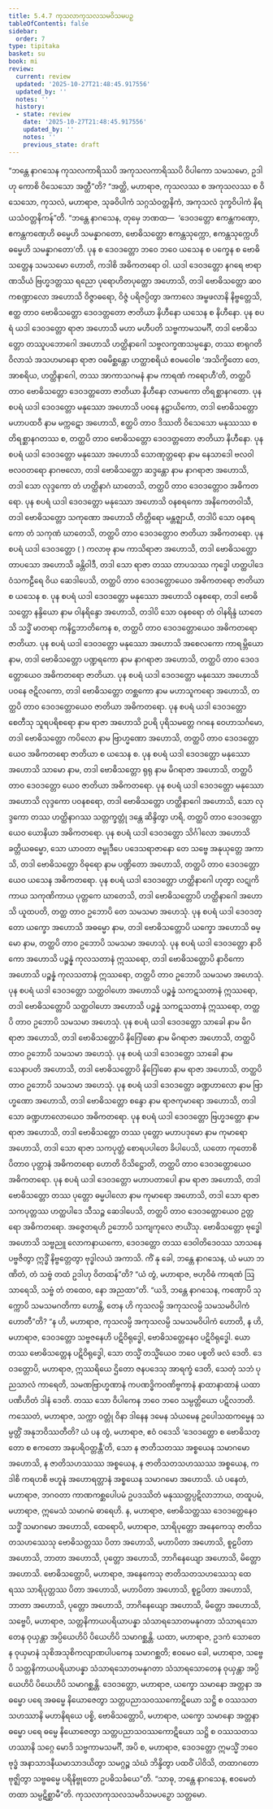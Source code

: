 ```yaml
---
title: 5.4.7 ကုသလာကုသလသမဝိသမပဉှ
tableOfContents: false
sidebar:
  order: 7
type: tipitaka
basket: su
book: mi
review:
  current: review
  updated: '2025-10-27T21:48:45.917556'
  updated_by: ''
  notes: ''
  history:
  - state: review
    date: '2025-10-27T21:48:45.917556'
    updated_by: ''
    notes: ''
    previous_state: draft
---
```



<ReviewStatus review={frontmatter.review} showDetails={true} />

<HypothesisAnnotation frontmatter={frontmatter} />

<DynamicBreadcrumb />

<Division number="156" book="mi" e="ch" v="28">

<Paragraph number="890" book="mi">
“ဘန္တေ နာဂသေန ကုသလကာရိဿပိ အကုသလကာရိဿပိ ဝိပါကော သမသမော, ဥဒါဟု ကောစိ ဝိသေသော အတ္ထီ”တိ? “အတ္ထိ, မဟာရာဇ, ကုသလဿ စ အကုသလဿ စ ဝိသေသော, ကုသလံ, မဟာရာဇ, သုခဝိပါကံ သဂ္ဂသံဝတ္တနိကံ, အကုသလံ ဒုက္ခဝိပါကံ နိရယသံဝတ္တနိကန်”တိ.
</Paragraph>

<Paragraph number="891" book="mi">
“ဘန္တေ နာဂသေန, တုမှေ ဘဏထ—  ‘ဒေဝဒတ္တော ဧကန္တကဏှော, ဧကန္တကဏှေဟိ ဓမ္မေဟိ သမန္နာဂတော, ဗောဓိသတ္တော ဧကန္တသုက္ကော, ဧကန္တသုက္ကေဟိ ဓမ္မေဟိ သမန္နာဂတော’တိ. ပုန စ ဒေဝဒတ္တော ဘဝေ ဘဝေ ယသေန စ ပက္ခေန စ ဗောဓိသတ္တေန သမသမော ဟောတိ, ကဒါစိ အဓိကတရော ဝါ. ယဒါ ဒေဝဒတ္တော နဂရေ ဗာရာဏသိယံ ဗြဟ္မဒတ္တဿ ရညော ပုရောဟိတပုတ္တော အဟောသိ, တဒါ ဗောဓိသတ္တော ဆဝကစဏ္ဍာလော အဟောသိ ဝိဇ္ဇာဓရော, ဝိဇ္ဇံ ပရိဇပ္ပိတွာ အကာလေ အမ္ဗဖလာနိ နိဗ္ဗတ္တေသိ, ဧတ္ထ တာဝ ဗောဓိသတ္တော ဒေဝဒတ္တတော ဇာတိယာ နိဟီနော ယသေန စ နိဟီနော.
</Paragraph>

<Paragraph number="892" book="mi">
ပုန စပရံ ယဒါ ဒေဝဒတ္တော ရာဇာ အဟောသိ မဟာ မဟီပတိ သဗ္ဗကာမသမင်္ဂီ, တဒါ ဗောဓိသတ္တော တဿူပဘောဂေါ အဟောသိ ဟတ္ထိနာဂေါ သဗ္ဗလက္ခဏသမ္ပန္နော, တဿ စာရုဂတိဝိလာသံ အသဟမာနော ရာဇာ ဝဓမိစ္ဆန္တော ဟတ္ထာစရိယံ ဧဝမဝေါစ ‘အသိက္ခိတော တေ, အာစရိယ, ဟတ္ထိနာဂေါ, တဿ အာကာသဂမနံ နာမ ကာရဏံ ကရောဟီ’တိ, တတ္ထပိ တာဝ ဗောဓိသတ္တော ဒေဝဒတ္တတော ဇာတိယာ နိဟီနော လာမကော တိရစ္ဆာနဂတော.
</Paragraph>

<Paragraph number="893" book="mi">
ပုန စပရံ ယဒါ ဒေဝဒတ္တော မနုဿော အဟောသိ ပဝနေ နဋ္ဌာယိကော, တဒါ ဗောဓိသတ္တော မဟာပထဝီ နာမ မက္ကဋော အဟောသိ, ဧတ္ထပိ တာဝ ဒိဿတိ ဝိသေသော မနုဿဿ စ တိရစ္ဆာနဂတဿ စ, တတ္ထပိ တာဝ ဗောဓိသတ္တော ဒေဝဒတ္တတော ဇာတိယာ နိဟီနော.
</Paragraph>

<Paragraph number="894" book="mi">
ပုန စပရံ ယဒါ ဒေဝဒတ္တော မနုဿော အဟောသိ သောဏုတ္တရော နာမ နေသာဒေါ ဗလဝါ ဗလဝတရော နာဂဗလော, တဒါ ဗောဓိသတ္တော ဆဒ္ဒန္တော နာမ နာဂရာဇာ အဟောသိ, တဒါ သော လုဒ္ဒကော တံ ဟတ္ထိနာဂံ ဃာတေသိ, တတ္ထပိ တာဝ ဒေဝဒတ္တောဝ အဓိကတရော.
</Paragraph>

<Paragraph number="895" book="mi">
ပုန စပရံ ယဒါ ဒေဝဒတ္တော မနုဿော အဟောသိ ဝနစရကော အနိကေတဝါသီ, တဒါ ဗောဓိသတ္တော သကုဏော အဟောသိ တိတ္တိရော မန္တဇ္ဈာယီ, တဒါပိ သော ဝနစရကော တံ သကုဏံ ဃာတေသိ, တတ္ထပိ တာဝ ဒေဝဒတ္တောဝ ဇာတိယာ အဓိကတရော.
</Paragraph>

<Paragraph number="896" book="mi">
ပုန စပရံ ယဒါ ဒေဝဒတ္တော ( ) ကလာဗု နာမ ကာသိရာဇာ အဟောသိ, တဒါ ဗောဓိသတ္တော တာပသော အဟောသိ ခန္တိဝါဒီ, တဒါ သော ရာဇာ တဿ တာပသဿ ကုဒ္ဓေါ ဟတ္ထပါဒေ ဝံသကဠီရေ ဝိယ ဆေဒါပေသိ, တတ္ထပိ တာဝ ဒေဝဒတ္တောယေဝ အဓိကတရော ဇာတိယာ စ ယသေန စ.
</Paragraph>

<Paragraph number="897" book="mi">
ပုန စပရံ ယဒါ ဒေဝဒတ္တော မနုဿော အဟောသိ ဝနစရော, တဒါ ဗောဓိသတ္တော နန္ဒိယော နာမ ဝါနရိန္ဒော အဟောသိ, တဒါပိ သော ဝနစရော တံ ဝါနရိန္ဒံ ဃာတေသိ သဒ္ဓိံ မာတရာ ကနိဋ္ဌဘာတိကေန စ, တတ္ထပိ တာဝ ဒေဝဒတ္တောယေဝ အဓိကတရော ဇာတိယာ.
</Paragraph>

<Paragraph number="898" book="mi">
ပုန စပရံ ယဒါ ဒေဝဒတ္တော မနုဿော အဟောသိ အစေလကော ကာရမ္ဘိယော နာမ, တဒါ ဗောဓိသတ္တော ပဏ္ဍရကော နာမ နာဂရာဇာ အဟောသိ, တတ္ထပိ တာဝ ဒေဝဒတ္တောယေဝ အဓိကတရော ဇာတိယာ.
</Paragraph>

<Paragraph number="899" book="mi">
ပုန စပရံ ယဒါ ဒေဝဒတ္တော မနုဿော အဟောသိ ပဝနေ ဇဋိလကော, တဒါ ဗောဓိသတ္တော တစ္ဆကော နာမ မဟာသူကရော အဟောသိ, တတ္ထပိ တာဝ ဒေဝဒတ္တောယေဝ ဇာတိယာ အဓိကတရော.
</Paragraph>

<Paragraph number="900" book="mi">
ပုန စပရံ ယဒါ ဒေဝဒတ္တော စေတီသု သူရပရိစရော နာမ ရာဇာ အဟောသိ ဥပရိ ပုရိသမတ္တေ ဂဂနေ ဝေဟာသင်္ဂမော, တဒါ ဗောဓိသတ္တော ကပိလော နာမ ဗြာဟ္မဏော အဟောသိ, တတ္ထပိ တာဝ ဒေဝဒတ္တောယေဝ အဓိကတရော ဇာတိယာ စ ယသေန စ.
</Paragraph>

<Paragraph number="901" book="mi">
ပုန စပရံ ယဒါ ဒေဝဒတ္တော မနုဿော အဟောသိ သာမော နာမ, တဒါ ဗောဓိသတ္တော ရုရု နာမ မိဂရာဇာ အဟောသိ, တတ္ထပိ တာဝ ဒေဝဒတ္တော ယေဝ ဇာတိယာ အဓိကတရော.
</Paragraph>

<Paragraph number="902" book="mi">
ပုန စပရံ ယဒါ ဒေဝဒတ္တော မနုဿော အဟောသိ လုဒ္ဒကော ပဝနစရော, တဒါ ဗောဓိသတ္တော ဟတ္ထိနာဂေါ အဟောသိ, သော လုဒ္ဒကော တဿ ဟတ္ထိနာဂဿ သတ္တက္ခတ္တုံ ဒန္တေ ဆိန္ဒိတွာ ဟရိ, တတ္ထပိ တာဝ ဒေဝဒတ္တော ယေဝ ယောနိယာ အဓိကတရော.
</Paragraph>

<Paragraph number="903" book="mi">
ပုန စပရံ ယဒါ ဒေဝဒတ္တော သိင်္ဂါလော အဟောသိ ခတ္တိယဓမ္မော, သော ယာဝတာ ဇမ္ဗုဒီပေ ပဒေသရာဇာနော တေ သဗ္ဗေ အနုယုတ္တေ အကာသိ, တဒါ ဗောဓိသတ္တော ဝိဓုရော နာမ ပဏ္ဍိတော အဟောသိ, တတ္ထပိ တာဝ ဒေဝဒတ္တောယေဝ ယသေန အဓိကတရော.
</Paragraph>

<Paragraph number="904" book="mi">
ပုန စပရံ ယဒါ ဒေဝဒတ္တော ဟတ္ထိနာဂေါ ဟုတွာ လဋုကိကာယ သကုဏိကာယ ပုတ္တကေ ဃာတေသိ, တဒါ ဗောဓိသတ္တောပိ ဟတ္ထိနာဂေါ အဟောသိ ယူထပတိ, တတ္ထ တာဝ ဥဘောပိ တေ သမသမာ အဟေသုံ.
</Paragraph>

<Paragraph number="905" book="mi">
ပုန စပရံ ယဒါ ဒေဝဒတ္တော ယက္ခော အဟောသိ အဓမ္မော နာမ, တဒါ ဗောဓိသတ္တောပိ ယက္ခော အဟောသိ ဓမ္မော နာမ, တတ္ထပိ တာဝ ဥဘောပိ သမသမာ အဟေသုံ.
</Paragraph>

<Paragraph number="906" book="mi">
ပုန စပရံ ယဒါ ဒေဝဒတ္တော နာဝိကော အဟောသိ ပဉ္စန္နံ ကုလသတာနံ ဣဿရော, တဒါ ဗောဓိသတ္တောပိ နာဝိကော အဟောသိ ပဉ္စန္နံ ကုလသတာနံ ဣဿရော, တတ္ထပိ တာဝ ဥဘောပိ သမသမာ အဟေသုံ.
</Paragraph>

<Paragraph number="907" book="mi">
ပုန စပရံ ယဒါ ဒေဝဒတ္တော သတ္ထဝါဟော အဟောသိ ပဉ္စန္နံ သကဋသတာနံ ဣဿရော, တဒါ ဗောဓိသတ္တောပိ သတ္ထဝါဟော အဟောသိ ပဉ္စန္နံ သကဋသတာနံ ဣဿရော, တတ္ထပိ တာဝ ဥဘောပိ သမသမာ အဟေသုံ.
</Paragraph>

<Paragraph number="908" book="mi">
ပုန စပရံ ယဒါ ဒေဝဒတ္တော သာခေါ နာမ မိဂရာဇာ အဟောသိ, တဒါ ဗောဓိသတ္တောပိ နိဂြေါဓော နာမ မိဂရာဇာ အဟောသိ, တတ္ထပိ တာဝ ဥဘောပိ သမသမာ အဟေသုံ.
</Paragraph>

<Paragraph number="909" book="mi">
ပုန စပရံ ယဒါ ဒေဝဒတ္တော သာခေါ နာမ သေနာပတိ အဟောသိ, တဒါ ဗောဓိသတ္တောပိ နိဂြေါဓော နာမ ရာဇာ အဟောသိ, တတ္ထပိ တာဝ ဥဘောပိ သမသမာ အဟေသုံ.
</Paragraph>

<Paragraph number="910" book="mi">
ပုန စပရံ ယဒါ ဒေဝဒတ္တော ခဏ္ဍဟာလော နာမ ဗြာဟ္မဏော အဟောသိ, တဒါ ဗောဓိသတ္တော စန္ဒော နာမ ရာဇကုမာရော အဟောသိ, တဒါ သော ခဏ္ဍဟာလောယေဝ အဓိကတရော.
</Paragraph>

<Paragraph number="911" book="mi">
ပုန စပရံ ယဒါ ဒေဝဒတ္တော ဗြဟ္မဒတ္တော နာမ ရာဇာ အဟောသိ, တဒါ ဗောဓိသတ္တော တဿ ပုတ္တော မဟာပဒုမော နာမ ကုမာရော အဟောသိ, တဒါ သော ရာဇာ သကပုတ္တံ စောရပပါတေ ခိပါပေသိ, ယတော ကုတောစိ ပိတာဝ ပုတ္တာနံ အဓိကတရော ဟောတိ ဝိသိဋ္ဌောတိ, တတ္ထပိ တာဝ ဒေဝဒတ္တောယေဝ အဓိကတရော.
</Paragraph>

<Paragraph number="912" book="mi">
ပုန စပရံ ယဒါ ဒေဝဒတ္တော မဟာပတာပေါ နာမ ရာဇာ အဟောသိ, တဒါ ဗောဓိသတ္တော တဿ ပုတ္တော ဓမ္မပါလော နာမ ကုမာရော အဟောသိ, တဒါ သော ရာဇာ သကပုတ္တဿ ဟတ္ထပါဒေ သီသဉ္စ ဆေဒါပေသိ, တတ္ထပိ တာဝ ဒေဝဒတ္တောယေဝ ဥတ္တရော အဓိကတရော.
</Paragraph>

<Paragraph number="913" book="mi">
အဇ္ဇေတရဟိ ဥဘောပိ သကျကုလေ ဇာယိံသု. ဗောဓိသတ္တော ဗုဒ္ဓေါ အဟောသိ သဗ္ဗညူ လောကနာယကော, ဒေဝဒတ္တော တဿ ဒေဝါတိဒေဝဿ သာသနေ ပဗ္ဗဇိတွာ ဣဒ္ဓိံ နိဗ္ဗတ္တေတွာ ဗုဒ္ဓါလယံ အကာသိ. ကိံ နု ခေါ, ဘန္တေ နာဂသေန, ယံ မယာ ဘဏိတံ, တံ သဗ္ဗံ တထံ ဥဒါဟု ဝိတထန်”တိ?
</Paragraph>

<Paragraph number="914" book="mi">
“ယံ တွံ, မဟာရာဇ, ဗဟုဝိဓံ ကာရဏံ ဩသာရေသိ, သဗ္ဗံ တံ တထေဝ, နော အညထာ”တိ. “ယဒိ, ဘန္တေ နာဂသေန, ကဏှောပိ သုက္ကောပိ သမသမဂတိကာ ဟောန္တိ, တေန ဟိ ကုသလမ္ပိ အကုသလမ္ပိ သမသမဝိပါကံ ဟောတီ”တိ? “န ဟိ, မဟာရာဇ, ကုသလမ္ပိ အကုသလမ္ပိ သမသမဝိပါကံ ဟောတိ, န ဟိ, မဟာရာဇ, ဒေဝဒတ္တော သဗ္ဗဇနေဟိ ပဋိဝိရုဒ္ဓေါ, ဗောဓိသတ္တေနေဝ ပဋိဝိရုဒ္ဓေါ. ယော တဿ ဗောဓိသတ္တေန ပဋိဝိရုဒ္ဓေါ, သော တသ္မိံ တသ္မိံယေဝ ဘဝေ ပစ္စတိ ဖလံ ဒေတိ. ဒေဝဒတ္တောပိ, မဟာရာဇ, ဣဿရိယေ ဌိတော ဇနပဒေသု အာရက္ခံ ဒေတိ, သေတုံ သဘံ ပုညသာလံ ကာရေတိ, သမဏဗြာဟ္မဏာနံ ကပဏဒ္ဓိကဝဏိဗ္ဗကာနံ နာထာနာထာနံ ယထာပဏိဟိတံ ဒါနံ ဒေတိ. တဿ သော ဝိပါကေန ဘဝေ ဘဝေ သမ္ပတ္တိယော ပဋိလဘတိ. ကဿေတံ, မဟာရာဇ, သက္ကာ ဝတ္တုံ ဝိနာ ဒါနေန ဒမေန သံယမေန ဥပေါသထကမ္မေန သမ္ပတ္တိံ အနုဘဝိဿတီတိ?
</Paragraph>

<Paragraph number="915" book="mi">
ယံ ပန တွံ, မဟာရာဇ, ဧဝံ ဝဒေသိ ‘ဒေဝဒတ္တော စ ဗောဓိသတ္တော စ ဧကတော အနုပရိဝတ္တန္တီ’တိ, သော န ဇာတိသတဿ အစ္စယေန သမာဂမော အဟောသိ, န ဇာတိသဟဿဿ အစ္စယေန, န ဇာတိသတသဟဿဿ အစ္စယေန, ကဒါစိ ကရဟစိ ဗဟူနံ အဟောရတ္တာနံ အစ္စယေန သမာဂမော အဟောသိ. ယံ ပနေတံ, မဟာရာဇ, ဘဂဝတာ ကာဏကစ္ဆပေါပမံ ဥပဒဿိတံ မနုဿတ္တပ္ပဋိလာဘာယ, တထူပမံ, မဟာရာဇ, ဣမေသံ သမာဂမံ ဓာရေဟိ.
</Paragraph>

<Paragraph number="916" book="mi">
န, မဟာရာဇ, ဗောဓိသတ္တဿ ဒေဝဒတ္တေနေဝ သဒ္ဓိံ သမာဂမော အဟောသိ, ထေရောပိ, မဟာရာဇ, သာရိပုတ္တော အနေကေသု ဇာတိသတသဟဿေသု ဗောဓိသတ္တဿ ပိတာ အဟောသိ, မဟာပိတာ အဟောသိ, စူဠပိတာ အဟောသိ, ဘာတာ အဟောသိ, ပုတ္တော အဟောသိ, ဘာဂိနေယျော အဟောသိ, မိတ္တော အဟောသိ.
</Paragraph>

<Paragraph number="917" book="mi">
ဗောဓိသတ္တောပိ, မဟာရာဇ, အနေကေသု ဇာတိသတသဟဿေသု ထေရဿ သာရိပုတ္တဿ ပိတာ အဟောသိ, မဟာပိတာ အဟောသိ, စူဠပိတာ အဟောသိ, ဘာတာ အဟောသိ, ပုတ္တော အဟောသိ, ဘာဂိနေယျော အဟောသိ, မိတ္တော အဟောသိ, သဗ္ဗေပိ, မဟာရာဇ, သတ္တနိကာယပရိယာပန္နာ သံသာရသောတမနုဂတာ သံသာရသောတေန ဝုယှန္တာ အပ္ပိယေဟိပိ ပိယေဟိပိ သမာဂစ္ဆန္တိ. ယထာ, မဟာရာဇ, ဥဒကံ သောတေန ဝုယှမာနံ သုစိအသုစိကလျာဏပါပကေန သမာဂစ္ဆတိ; ဧဝမေဝ ခေါ, မဟာရာဇ, သဗ္ဗေပိ သတ္တနိကာယပရိယာပန္နာ သံသာရသောတမနုဂတာ သံသာရသောတေန ဝုယှန္တာ အပ္ပိယေဟိပိ ပိယေဟိပိ သမာဂစ္ဆန္တိ. ဒေဝဒတ္တော, မဟာရာဇ, ယက္ခော သမာနော အတ္တနာ အဓမ္မော ပရေ အဓမ္မေ နိယောဇေတွာ သတ္တပညာသဝဿကောဋိယော သဋ္ဌိ စ ဝဿသတသဟဿာနိ မဟာနိရယေ ပစ္စိ, ဗောဓိသတ္တောပိ, မဟာရာဇ, ယက္ခော သမာနော အတ္တနာ ဓမ္မော ပရေ ဓမ္မေ နိယောဇေတွာ သတ္တပညာသဝဿကောဋိယော သဋ္ဌိ စ ဝဿသတသဟဿာနိ သဂ္ဂေ မောဒိ သဗ္ဗကာမသမင်္ဂီ, အပိ စ, မဟာရာဇ, ဒေဝဒတ္တော ဣမသ္မိံ ဘဝေ ဗုဒ္ဓံ အနာသာဒနီယမာသာဒယိတွာ သမဂ္ဂဉ္စ သံဃံ ဘိန္ဒိတွာ ပထဝိံ ပါဝိသိ, တထာဂတော ဗုဇ္ဈိတွာ သဗ္ဗဓမ္မေ ပရိနိဗ္ဗုတော ဥပဓိသင်္ခယေ”တိ. “သာဓု, ဘန္တေ နာဂသေန, ဧဝမေတံ တထာ သမ္ပဋိစ္ဆာမီ”တိ.

</Paragraph>
</Division>

<Paragraph number="918" type="center" book="mi">
ကုသလာကုသလသမဝိသမပဉှော သတ္တမော.
</Paragraph>